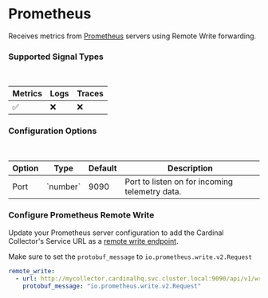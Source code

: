 
# Prometheus

Receives metrics from [Prometheus](https://prometheus.io/) servers using Remote Write forwarding.

### Supported Signal Types
<br />
<Table>
  <thead>
    <Tr>
      <Th>Metrics</Th>
      <Th>Logs</Th>
      <Th>Traces</Th>
    </Tr>
  </thead>
  <tbody>
    <Tr>
      <Td>✅</Td>
      <Td>❌</Td>
      <Td>❌</Td>
    </Tr>
  </tbody>
</Table>

### Configuration Options
<br />
<Table>
  <thead>
    <Tr>
      <Th>Option</Th>
      <Th>Type</Th>
      <Th>Default</Th>
      <Th>Description</Th>
    </Tr>
  </thead>
  <tbody>
    <Tr>
      <Td>Port</Td>
      <Td>`number`</Td>
      <Td>9090</Td>
      <Td>Port to listen on for incoming telemetry data.</Td>
    </Tr>
  </tbody>
</Table>

### Configure Prometheus Remote Write

Update your Prometheus server configuration to add the Cardinal Collector's Service URL as a [remote write endpoint](https://prometheus.io/docs/prometheus/latest/configuration/configuration/#remote_write).

Make sure to set the `protobuf_message` to `io.prometheus.write.v2.Request`

```yaml copy
remote_write:
  - url: http://mycollector.cardinalhq.svc.cluster.local:9090/api/v1/write
    protobuf_message: "io.prometheus.write.v2.Request"
```